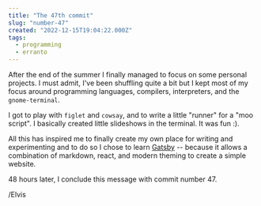 ```yaml
---
title: "The 47th commit"
slug: "number-47"
created: "2022-12-15T19:04:22.000Z"
tags:
  - programming
  - erranto
---
```


After the end of the summer I finally managed to focus on some personal projects. I must admit, I've been
shuffling quite a bit but I kept most of my focus around programming languages, compilers, interpreters,
and the `gnome-terminal`.

I got to play with `figlet` and `cowsay`, and to write a little "runner" for a "moo script".
I basically created little slideshows in the terminal. It was fun :).

All this has inspired me to finally create my own place for writing and experimenting and to do so I chose
to learn [Gatsby](https://www.gatsbyjs.com/) -- because it allows a combination of markdown, react, and modern
theming to create a simple website.

48 hours later, I conclude this message with commit number 47.

/Elvis
